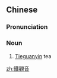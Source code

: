 {{also|铁观音}}
==Chinese==
{{zh-forms|s=铁观音|type=12}}

===Pronunciation===
{{zh-pron
|m=tiěguānyīn
|c=tit3 gun1 jam1
|mn=thih-koan-im
|cat=n
}}

===Noun===
{{zh-noun}}

# [[w:Tieguanyin|Tieguanyin]] tea {{gloss|a variety of [[oolong tea]]}}

{{zh-cat|Tea}}

[[zh:鐵觀音]]